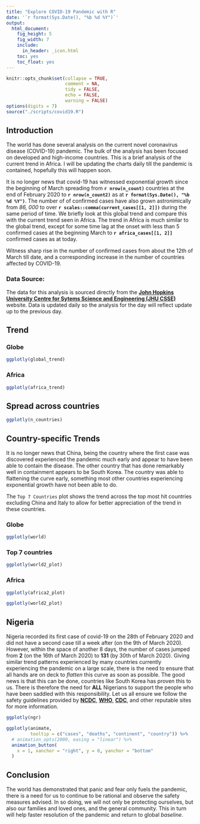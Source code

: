 ```yaml
---
title: "Explore COVID-19 Pandemic with R"
date: '`r format(Sys.Date(), "%b %d %Y")`'
output: 
  html_document: 
    fig_height: 5
    fig_width: 7
    include:
      in_header: _icon.html
    toc: yes
    toc_float: yes
---
```



<style>

back-to-top {
    position: fixed;
    bottom: 5em;
    right: -25px;
    text-decoration: none;
    color: #000000;
    background-color: #f5f5f5;
    background-image: url(../../img/top.png);
    background-repeat: no-repeat;
    font-size: 12px;
    padding: 2.3em;
    display: none;
}


#TOC {
margin-top: 150px;
}

.no-show {
margin-top: 10%;
display: none;
}

small {
color: #999;
}

</style>



```r
knitr::opts_chunk$set(collapse = TRUE, 
                      comment = NA, 
                      tidy = FALSE, 
                      echo = FALSE,
                      warning = FALSE)
options(digits = 7)
source("./scripts/covid19.R")
```

## Introduction 

The world has done several analysis on the current novel coronavirus disease (COVID-19) pandemic. The bulk of the analysis has been focused on developed and high-income countries. This is a brief analysis of the current trend in Africa. I will be updating the charts daily till the pandemic is contained, hopefully this will happen soon.   


It is no longer news that covid-19 has witnessed exponential growth since the beginning of March spreading from **`r nrow(n_count)`** countries at the end of February 2020 to **`r nrow(n_count2)`** as at **`r format(Sys.Date(), "%b %d %Y")`**. The number of of confirmed cases have also grown astronimically from *86, 000* to over **`r scales::comma(current_cases[[1, 2]])`** during the same period of time. We briefly look at this global trend and compare this with the current trend seen in Africa. The trend in Africa is much similar to the global trend, except for some time lag at the onset with less than 5 confirmed cases at the beginning March to **`r africa_cases[[1, 2]]`** confirmed cases as at today.   


Witness sharp rise in the number of confirmed cases from about the 12th of March till date, and a corresponding increase in the number of countries affected by COVID-19.

### Data Source:

The data for this analysis is sourced directly from the [**John Hopkins University Centre for Sytems Science and Engineering (JHU CSSE)**](https://github.com/CSSEGISandData/COVID-19/) website. Data is updated daily so the analysis for the day will reflect update up to the previous day.  


## Trend  {.tabset .tabset-fade .tabset-pills}


### Globe

```r
ggplotly(global_trend)
```


### Africa


```r
ggplotly(africa_trend)
```

## Spread across countries

```r
ggplotly(n_countries)
```



## Country-specific Trends {.tabset .tabset-fade .tabset-pills}

It is no longer news that China, being the country where the first case was discovered experienced the pandemic much early and appear to have been able to contain the disease. The other country that has done remarkably well in containment appears to be South Korea. The country was able to flattening the curve early, something most other countries experiencing exponential growth have not been able to do.  

The `Top 7 Countries` plot shows the trend across the top most hit countries excluding China and Italy to allow for better appreciation of the trend in these countries.  


### Globe

```r
ggplotly(world)
```


### Top 7 countries



```r
ggplotly(world2_plot)
```



### Africa


```r

ggplotly(africa2_plot)

```


```r

ggplotly(world2_plot)

```



## Nigeria

Nigeria recorded its first case of covid-19 on the 28th of February 2020 and did not have a second case till a week after (on the 9th of March 2020). However, within the space of another 8 days, the number of cases jumped from **2** (on the 16th of March 2020) to **131** (by 30th of March 2020). Giving similar trend patterns experienced by many countries currently experiencing the pandemic on a large scale, there is the need to ensure that all hands are on deck to _flatten_ this curve as soon as possible. The good news is that this can be done, countries like South Korea has proven this to us. There is therefore the need for **ALL** Nigerians to support the people who have been saddled with this responsibility. Let us all ensure we follow the safety guidelines provided by [**NCDC**](http://covid19.ncdc.gov.ng/faq.html#about), [**WHO**](https://www.who.int/emergencies/diseases/novel-coronavirus-2019/advice-for-public), [**CDC**](https://www.cdc.gov/coronavirus/2019-ncov/index.html), and other reputable sites for more information.  


```r

ggplotly(ngr)

```




```r
ggplotly(animate, 
         tooltip = c("cases", "deaths", "continent", "country")) %>%
  # animation_opts(2000, easing = "linear") %>%
  animation_button(
    x = 1, xanchor = "right", y = 0, yanchor = "bottom"
  ) 
```



## Conclusion

The world has demonstrated that panic and fear only fuels the pandemic, there is a need for us to continue to be rational and observe the safety measures advised. In so doing, we will not only be protecting ourselves, but also our families and loved ones, and the general community. This in turn will help faster resolution of the pandemic and return to global *baseline*.

